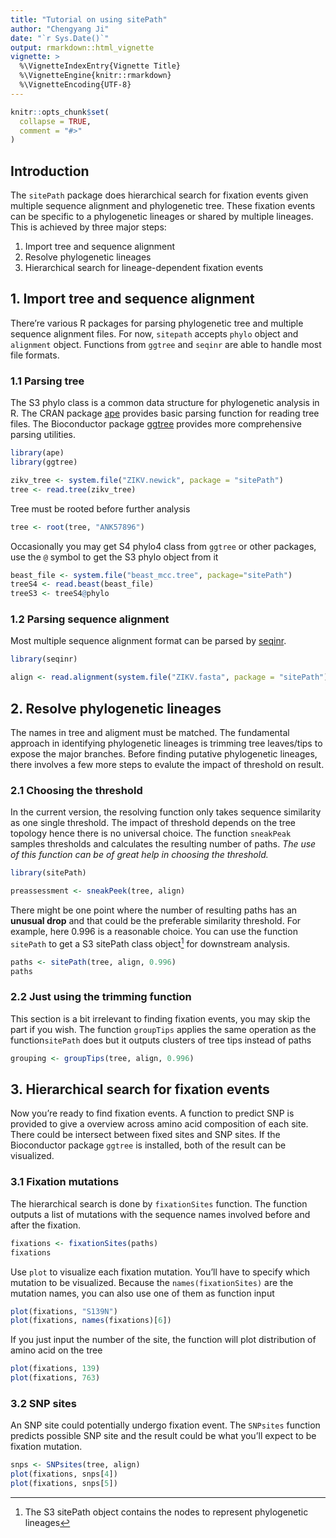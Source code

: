 ```yaml
---
title: "Tutorial on using sitePath"
author: "Chengyang Ji"
date: "`r Sys.Date()`"
output: rmarkdown::html_vignette
vignette: >
  %\VignetteIndexEntry{Vignette Title}
  %\VignetteEngine{knitr::rmarkdown}
  %\VignetteEncoding{UTF-8}
---
```


```r
knitr::opts_chunk$set(
  collapse = TRUE,
  comment = "#>"
)
```

## Introduction

The `sitePath` package does hierarchical search for fixation events given multiple sequence alignment and phylogenetic tree. These fixation events can be specific to a phylogenetic lineages or shared by multiple lineages. This is achieved by three major steps:

1. Import tree and sequence alignment
2. Resolve phylogenetic lineages
3. Hierarchical search for lineage-dependent fixation events

## 1. Import tree and sequence alignment

There're various R packages for parsing phylogenetic tree and multiple sequence alignment files. For now, `sitepath` accepts `phylo` object and `alignment` object. Functions from `ggtree` and `seqinr` are able to handle most file formats.

### 1.1 Parsing tree

The S3 phylo class is a common data structure for phylogenetic analysis in R. The CRAN package [ape](https://cran.r-project.org/web/packages/ape/index.html) provides basic parsing function for reading tree files. The Bioconductor package [ggtree](https://bioconductor.org/packages/release/bioc/html/ggtree.html) provides more comprehensive parsing utilities.


```r
library(ape)
library(ggtree)

zikv_tree <- system.file("ZIKV.newick", package = "sitePath")
tree <- read.tree(zikv_tree)
```

Tree must be rooted before further analysis

```r
tree <- root(tree, "ANK57896")
```

Occasionally you may get S4 phylo4 class from `ggtree` or other packages, use the `@` symbol to get the S3 phylo object from it

```r
beast_file <- system.file("beast_mcc.tree", package="sitePath")
treeS4 <- read.beast(beast_file)
treeS3 <- treeS4@phylo
```

### 1.2 Parsing sequence alignment

Most multiple sequence alignment format can be parsed by [seqinr](https://cran.r-project.org/web/packages/seqinr/index.html).

```r
library(seqinr)

align <- read.alignment(system.file("ZIKV.fasta", package = "sitePath"), "fasta")
```

## 2. Resolve phylogenetic lineages

The names in tree and aligment must be matched. The fundamental approach in identifying phylogenetic lineages is trimming tree leaves/tips to expose the major branches. Before finding putative phylogenetic lineages, there involves a few more steps to evalute the impact of threshold on result.

### 2.1 Choosing the threshold

In the current version, the resolving function only takes sequence similarity as one single threshold. The impact of threshold depends on the tree topology hence there is no universal choice. The function `sneakPeak` samples thresholds and calculates the resulting number of paths. *The use of this function can be of great help in choosing the threshold.*

```r
library(sitePath)

preassessment <- sneakPeek(tree, align)
```

There might be one point where the number of resulting paths has an **unusual drop** and that could be the preferable similarity threshold. For example, here 0.996 is a reasonable choice. You can use the function `sitePath` to get a S3 sitePath class object^[The S3 sitePath object contains the nodes to represent phylogenetic lineages] for downstream analysis.

```r
paths <- sitePath(tree, align, 0.996)
paths
```

### 2.2 Just using the trimming function

This section is a bit irrelevant to finding fixation events, you may skip the part if you wish. The function `groupTips` applies the same operation as the function`sitePath` does but it outputs clusters of tree tips instead of paths

```r
grouping <- groupTips(tree, align, 0.996)
```

## 3. Hierarchical search for fixation events

Now you're ready to find fixation events. A function to predict SNP is provided to give a overview across amino acid composition of each site. There could be intersect between fixed sites and SNP sites. If the Bioconductor package `ggtree` is installed, both of the result can be visualized.

### 3.1 Fixation mutations

The hierarchical search is done by `fixationSites` function. The function outputs a list of mutations with the sequence names involved before and after the fixation.

```r
fixations <- fixationSites(paths)
fixations
```

Use `plot` to visualize each fixation mutation. You'll have to specify which mutation to be visualized. Because the `names(fixationSites)` are the mutation names, you can also use one of them as function input

```r
plot(fixations, "S139N")
plot(fixations, names(fixations)[6])
```

If you just input the number of the site, the function will plot distribution of amino acid on the tree

```r
plot(fixations, 139)
plot(fixations, 763)
```

### 3.2 SNP sites

An SNP site could potentially undergo fixation event. The `SNPsites` function predicts possible SNP site and the result could be what you'll expect to be fixation mutation.

```r
snps <- SNPsites(tree, align)
plot(fixations, snps[4])
plot(fixations, snps[5])
```
